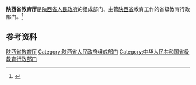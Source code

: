 {{Infobox PRCG
|机构名称 = 陕西省教育厅
|标志1    = Red star.svg
|标志1说明 =
|职位1    = 厅长
|人员1    = [[刘建林|刘建林]]
|职位2    = 副厅长
|人员2    = 高　岭{{wrap}}王海波{{wrap}}赵昶葆{{wrap}}刘宝平
|人数2    = 4
|成立时间 =
|业务上级 = [[中华人民共和国教育部|中华人民共和国教育部]]
|组织上级 = [[陕西省人民政府|陕西省人民政府]]
|机构类型 = 省级人民政府组成部门
|中共上级 = [[中国共产党陕西省委员会|中国共产党陕西省委员会]]
|中共本级 = 中国共产党陕西省教育局委员会
|行政级别 = 正地厅级
|前身     =
|地址1    = [[陕西省|陕西省]]
|邮编1    =
|官网     = http://jyt.shaanxi.gov.cn/
|电话1    =
|电话2    =
|传真1    =
|image1   =
|caption1 = 
}}

'''陕西省教育厅'''是[[陕西省人民政府|陕西省人民政府]]的组成部门、主管[[陕西省|陕西省]]教育工作的省级教育行政部门。<ref>{{Cite web|title=中华人民共和国教育法|url=http://www.moe.gov.cn/s78/A02/zfs__left/s5911/moe_619/201512/t20151228_226193.html|accessdate=2020-08-18|work=中华人民共和国教育部|archive-date=2020-02-22|archive-url=https://web.archive.org/web/20200222114538/http://www.moe.gov.cn/s78/A02/zfs__left/s5911/moe_619/201512/t20151228_226193.html|dead-url=yes}}</ref>

== 参考资料 ==
{{reflist}}

{{陕西高等院校}}

[[Category:陕西省教育厅|]]
[[Category:陕西省人民政府组成部门|Category:陕西省人民政府组成部门]]
[[Category:中华人民共和国省级教育行政部门|Category:中华人民共和国省级教育行政部门]]